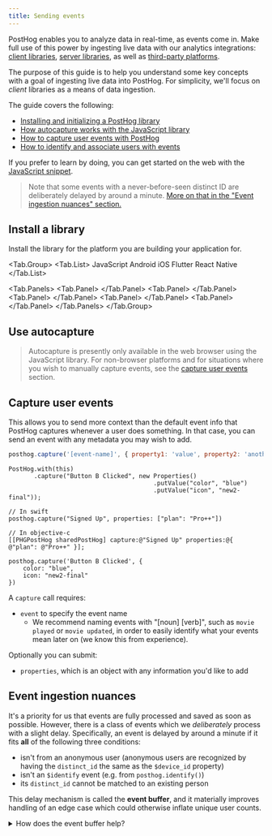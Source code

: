```yaml
---
title: Sending events
---
```


PostHog enables you to analyze data in real-time, as events come in. Make full use of this power by ingesting live data with our analytics integrations: [client libraries](/docs/integrate/overview#client-libraries), [server libraries](/docs/integrate/overview#server-libraries), as well as [third-party platforms](/docs/integrate/overview#integrations).

The purpose of this guide is to help you understand some key concepts with a goal of ingesting live data into PostHog. For simplicity, we'll focus on _client_ libraries as a means of data ingestion.

The guide covers the following:

-   [Installing and initializing a PostHog library](#install-a-library)
-   [How autocapture works with the JavaScript library](#use-autocapture)
-   [How to capture user events with PostHog](#capture-user-events)
-   [How to identify and associate users with events](#identify-users)

If you prefer to learn by doing, you can get started on the web with the [JavaScript snippet](/docs/integrate/client/snippet-installation).

> Note that some events with a never-before-seen distinct ID are deliberately delayed by around a minute.
> [More on that in the "Event ingestion nuances" section.](#event-ingestion-nuances)

## Install a library

Install the library for the platform you are building your application for.



<Tab.Group>
<Tab.List>
<Tab>JavaScript</Tab>
<Tab>Android</Tab>
<Tab>iOS</Tab>
<Tab>Flutter</Tab>
<Tab>React Native</Tab>
</Tab.List>

<Tab.Panels>
<Tab.Panel>
<JSInstall />
</Tab.Panel>
<Tab.Panel>
<AndroidInstall />
<AndroidConfigure />
</Tab.Panel>
<Tab.Panel>
<IOSInstall />
<IOSConfigure />
</Tab.Panel>
<Tab.Panel>
<FlutterPackage />
<FlutterInstall />
</Tab.Panel>
<Tab.Panel>
<ReactNativeInstall />
<ReactNativeConfigure />
</Tab.Panel>
</Tab.Panels>
</Tab.Group>

## Use autocapture


> Autocapture is presently only available in the web browser using the JavaScript library. For non-browser platforms and for situations where you wish to manually capture events, see the [capture user events](#capture-user-events) section.

<JSAutoCapture />
<JSCaptureIgnoreElements />

## Capture user events

This allows you to send more context than the default event info that PostHog captures whenever a user does something. In that case, you can send an event with any metadata you may wish to add.

<MultiLanguage selector="tabs">

```js
posthog.capture('[event-name]', { property1: 'value', property2: 'another value' })
```

```android
PostHog.with(this)
       .capture("Button B Clicked", new Properties()
                                        .putValue("color", "blue")
                                        .putValue("icon", "new2-final"));
```

```ios
// In swift
posthog.capture("Signed Up", properties: ["plan": "Pro++"])

// In objective-c
[[PHGPostHog sharedPostHog] capture:@"Signed Up" properties:@{ @"plan": @"Pro++" }];
```

```react-native
posthog.capture('Button B Clicked', {
    color: "blue",
    icon: "new2-final"
})
```

</MultiLanguage>

A `capture` call requires:

-   `event` to specify the event name
    -   We recommend naming events with "[noun] [verb]", such as `movie played` or `movie updated`, in order to easily identify what your events mean later on (we know this from experience).

Optionally you can submit:

-   `properties`, which is an object with any information you'd like to add

## Event ingestion nuances

It's a priority for us that events are fully processed and saved as soon as possible. However, there is a class of events which we _deliberately_ process with a slight delay. Specifically, an event is delayed by around a minute if it fits **all** of the following three conditions:

-   isn't from an anonymous user (anonymous users are recognized by having the `distinct_id` the same as the `$device_id` property)
-   isn't an `$identify` event (e.g. from `posthog.identify()`)
-   its `distinct_id` cannot be matched to an existing person

This delay mechanism is called the **event buffer**, and it materially improves handling of an edge case which could otherwise inflate unique user counts.

<details>

  <summary>How does the event buffer help?</summary>

Starting with version 1.38.0, PostHog stores the person associated with an event inline with the event record. This greatly improves query performance, but because events are immutable, it also means that persons can't be merged retroactively. See this scenario where that's problematic:

1. User visits signup page, in turn frontend captures anonymous `$pageview` for distinct ID `XYZ` (anonymous distinct ID = device ID).  
   This event gets person ID `A`.
2. User click signup button, initiating in a backend request, in turn frontend captures anonymous `$autocapture` (click) for distinct ID `XYZ`.  
   This event gets person ID `A`.
3. Signup request is processed in the backend, in turn backend captures identified signup for distinct ID `alice@example`.com.  
   OOPS! We haven't seen `alice@example.com` before, so this event gets person ID `B`.
4. Signup request finishes successfully, in turn frontend captures identified $identify aliasing distinct ID `XYZ` to `alice@example.com`.  
   This event gets person ID `A`.

Here, the event from step 3 got a new person ID `B`, impacting unique users counts. If it were delayed just a bit and processed after the event from step 4, all events would get the expected person ID `A`. This is exactly what the event buffer achieves.

</details>
